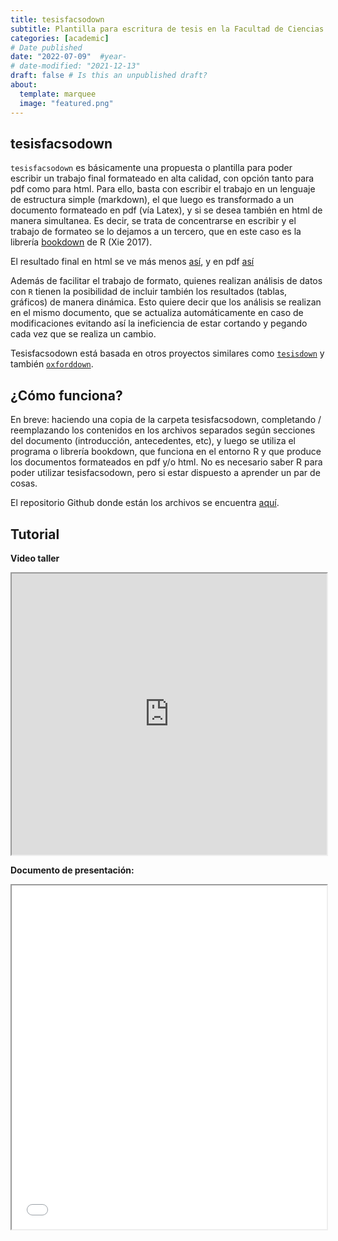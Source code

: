 ```yaml
---
title: tesisfacsodown
subtitle: Plantilla para escritura de tesis en la Facultad de Ciencias Sociales de la Universidad de Chile
categories: [academic]
# Date published
date: "2022-07-09"  #year-
# date-modified: "2021-12-13"
draft: false # Is this an unpublished draft?
about:
  template: marquee
  image: "featured.png"  
---
```


## tesisfacsodown

`tesisfacsodown` es básicamente una propuesta o plantilla para poder escribir un trabajo final formateado en alta calidad, con opción tanto para pdf como para html. Para ello, basta con escribir el trabajo en un lenguaje de estructura simple (markdown), el que luego es transformado a un documento formateado en pdf (vía Latex), y si se desea también en html de manera simultanea. Es decir, se trata de concentrarse en escribir y el trabajo de formateo se lo dejamos a un tercero, que en este caso es la librería [bookdown](https://bookdown.org/) de R (Xie 2017).

El resultado final en html se ve más menos [así](https://juancarloscastillo.github.io/tesisfacsodown/introducci%C3%B3n-tesisfacsodown.html), y en pdf [así](https://juancarloscastillo.github.io/tesisfacsodown/tesis.pdf)

Además de facilitar el trabajo de formato, quienes realizan análisis de datos con `R` tienen la posibilidad de incluir también los resultados (tablas, gráficos) de manera dinámica. Esto quiere decir que los análisis se realizan en el mismo documento, que se actualiza automáticamente en caso de modificaciones evitando así la ineficiencia de estar cortando y pegando cada vez que se realiza un cambio.

Tesisfacsodown está basada en otros proyectos similares como [`tesisdown`](https://github.com/ismayc/thesisdown) y también [`oxforddown`](https://github.com/ulyngs/oxforddown).

## ¿Cómo funciona?

En breve: haciendo una copia de la carpeta tesisfacsodown, completando / reemplazando los contenidos en los archivos separados según secciones del documento (introducción, antecedentes, etc), y luego se utiliza el programa o librería bookdown, que funciona en el entorno R y que produce los documentos formateados en pdf y/o html. No es necesario saber R para poder utilizar tesisfacsodown, pero si estar dispuesto a aprender un par de cosas.

El repositorio Github donde están los archivos se encuentra [aquí](https://github.com/juancarloscastillo/tesisfacsodown).

## Tutorial

**Video taller**

<iframe src="https://www.dropbox.com/s/u3g2x74nj31jsu1/zoom_0.mp4?raw=1" height="450" width=100% allowfullscreen="true"></iframe>


**Documento de presentación:**

<iframe src=/docencia/talleres/tesisfacsodown/tesisfacsodown.html height="550" width=100% allowfullscreen="true">
</iframe>
